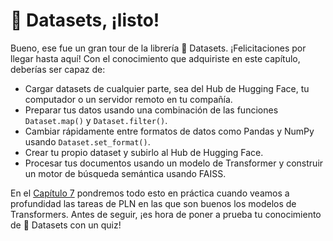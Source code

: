 # 🤗 Datasets, ¡listo!

<CourseFloatingBanner
    chapter={5}
    classNames="absolute z-10 right-0 top-0"
/>

Bueno, ese fue un gran tour de la librería 🤗 Datasets. ¡Felicitaciones por llegar hasta aquí! Con el conocimiento que adquiriste en este capítulo, deberías ser capaz de:

- Cargar datasets de cualquier parte, sea del Hub de Hugging Face, tu computador o un servidor remoto en tu compañía.
- Preparar tus datos usando una combinación de las funciones `Dataset.map()` y `Dataset.filter()`.
- Cambiar rápidamente entre formatos de datos como Pandas y NumPy usando `Dataset.set_format()`.
- Crear tu propio dataset y subirlo al Hub de Hugging Face.
- Procesar tus documentos usando un modelo de Transformer y construir un motor de búsqueda semántica usando FAISS.

En el [Capítulo 7](/course/chapter7) pondremos todo esto en práctica cuando veamos a profundidad las tareas de PLN en las que son buenos los modelos de Transformers. Antes de seguir, ¡es hora de poner a prueba tu conocimiento de 🤗 Datasets con un quiz!
